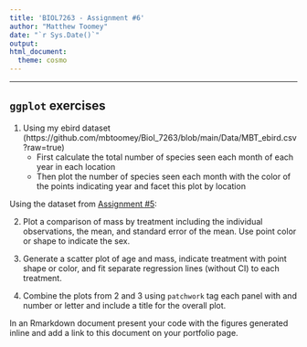 ```yaml
---
title: 'BIOL7263 - Assignment #6'
author: "Matthew Toomey"
date: "`r Sys.Date()`"
output: 
html_document:
  theme: cosmo
---
```

___

## `ggplot` exercises

1. Using my ebird dataset (https://github.com/mbtoomey/Biol_7263/blob/main/Data/MBT_ebird.csv?raw=true)  
    + First calculate the total number of species seen each month of each year in each location 
    + Then plot the number of species seen each month with the color of the points indicating year and facet this plot by location 

Using the dataset from [Assignment #5](Assignment5.html): 

2. Plot a comparison of mass by treatment including the individual observations, the mean, and standard error of the mean. Use point color or shape to indicate the sex.

3. Generate a scatter plot of  age and mass, indicate treatment with point shape or color, and fit separate regression lines (without CI) to each treatment.

4. Combine the plots from 2 and 3 using `patchwork` tag each panel with and number or letter and include a title for the overall plot. 

In an Rmarkdown document present your code with the figures generated inline and add a link to this document on your portfolio page.    


  
  
    


 